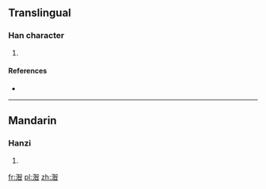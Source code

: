 ==Translingual==

===Han character===
{{Han char|rn=85|rad=水|as=12|sn=15|four=3616<sub>0</sub>|canj=水人口日 (EORA)}}

# {{defn|Han|sort=水12}}

====References====
* {{Han ref|kx=0650.090|dkj=18267|hdz=31743.020|uh=6F6A|ud=28522|bh=E660|bd=58976}}

----

==Mandarin==

===Hanzi===
{{cmn-hanzi|pin=[[dí]] ([[di2]])|wg=ti<sup>2</sup>}}

# {{defn|lang=cmn|sort=水12}}

[[fr:潪]]
[[pl:潪]]
[[zh:潪]]